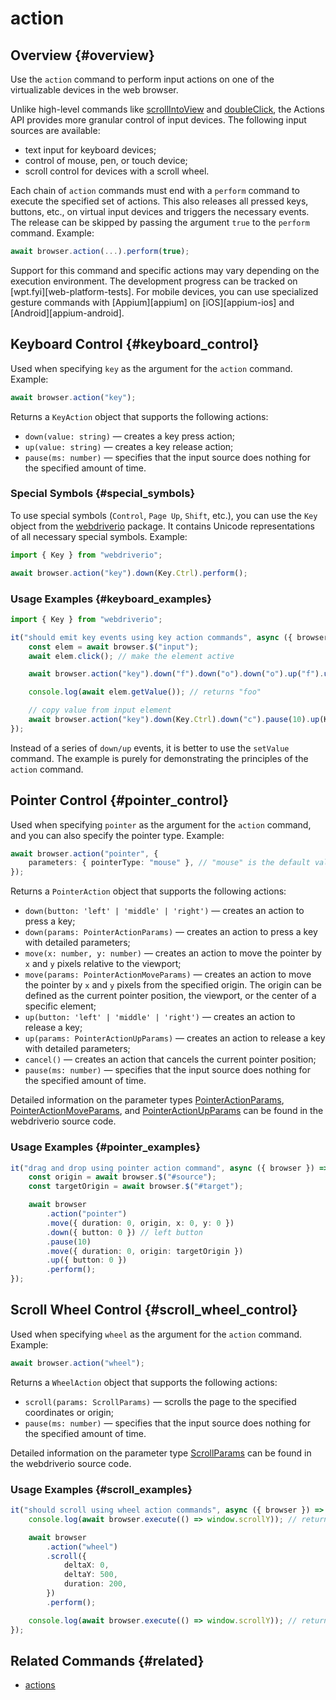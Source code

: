
# action

## Overview {#overview}

Use the `action` command to perform input actions on one of the virtualizable devices in the web browser.

Unlike high-level commands like [scrollIntoView][scrollIntoView] and [doubleClick][doubleClick], the Actions API provides more granular control of input devices. The following input sources are available:

-   text input for keyboard devices;
-   control of mouse, pen, or touch device;
-   scroll control for devices with a scroll wheel.

Each chain of `action` commands must end with a `perform` command to execute the specified set of actions. This also releases all pressed keys, buttons, etc., on virtual input devices and triggers the necessary events. The release can be skipped by passing the argument `true` to the `perform` command. Example:

```typescript
await browser.action(...).perform(true);
```

<Admonition type="info">
    Support for this command and specific actions may vary depending on the execution environment.
    The development progress can be tracked on [wpt.fyi][web-platform-tests]. For mobile devices,
    you can use specialized gesture commands with [Appium][appium] on [iOS][appium-ios] and
    [Android][appium-android].
</Admonition>

## Keyboard Control {#keyboard_control}

Used when specifying `key` as the argument for the `action` command. Example:

```typescript
await browser.action("key");
```

Returns a `KeyAction` object that supports the following actions:

-   `down(value: string)` — creates a key press action;
-   `up(value: string)` — creates a key release action;
-   `pause(ms: number)` — specifies that the input source does nothing for the specified amount of time.

### Special Symbols {#special_symbols}

To use special symbols (`Control`, `Page Up`, `Shift`, etc.), you can use the `Key` object from the [webdriverio][webdriverio-npm] package. It contains Unicode representations of all necessary special symbols. Example:

```typescript
import { Key } from "webdriverio";

await browser.action("key").down(Key.Ctrl).perform();
```

### Usage Examples {#keyboard_examples}

```typescript
import { Key } from "webdriverio";

it("should emit key events using key action commands", async ({ browser }) => {
    const elem = await browser.$("input");
    await elem.click(); // make the element active

    await browser.action("key").down("f").down("o").down("o").up("f").up("o").up("o").perform();

    console.log(await elem.getValue()); // returns "foo"

    // copy value from input element
    await browser.action("key").down(Key.Ctrl).down("c").pause(10).up(Key.Ctrl).up("c").perform();
});
```

Instead of a series of `down/up` events, it is better to use the `setValue` command. The example is purely for demonstrating the principles of the `action` command.

## Pointer Control {#pointer_control}

Used when specifying `pointer` as the argument for the `action` command, and you can also specify the pointer type. Example:

```typescript
await browser.action("pointer", {
    parameters: { pointerType: "mouse" }, // "mouse" is the default value, also available: "pen" or "touch"
});
```

Returns a `PointerAction` object that supports the following actions:

-   `down(button: 'left' | 'middle' | 'right')` — creates an action to press a key;
-   `down(params: PointerActionParams)` — creates an action to press a key with detailed parameters;
-   `move(x: number, y: number)` — creates an action to move the pointer by `x` and `y` pixels relative to the viewport;
-   `move(params: PointerActionMoveParams)` — creates an action to move the pointer by `x` and `y` pixels from the specified origin. The origin can be defined as the current pointer position, the viewport, or the center of a specific element;
-   `up(button: 'left' | 'middle' | 'right')` — creates an action to release a key;
-   `up(params: PointerActionUpParams)` — creates an action to release a key with detailed parameters;
-   `cancel()` — creates an action that cancels the current pointer position;
-   `pause(ms: number)` — specifies that the input source does nothing for the specified amount of time.

Detailed information on the parameter types [PointerActionParams][pointer-action-params], [PointerActionMoveParams][pointer-action-move-params], and [PointerActionUpParams][pointer-action-up-params] can be found in the webdriverio source code.

### Usage Examples {#pointer_examples}

```typescript
it("drag and drop using pointer action command", async ({ browser }) => {
    const origin = await browser.$("#source");
    const targetOrigin = await browser.$("#target");

    await browser
        .action("pointer")
        .move({ duration: 0, origin, x: 0, y: 0 })
        .down({ button: 0 }) // left button
        .pause(10)
        .move({ duration: 0, origin: targetOrigin })
        .up({ button: 0 })
        .perform();
});
```

## Scroll Wheel Control {#scroll_wheel_control}

Used when specifying `wheel` as the argument for the `action` command. Example:

```typescript
await browser.action("wheel");
```

Returns a `WheelAction` object that supports the following actions:

-   `scroll(params: ScrollParams)` — scrolls the page to the specified coordinates or origin;
-   `pause(ms: number)` — specifies that the input source does nothing for the specified amount of time.

Detailed information on the parameter type [ScrollParams][scroll-params] can be found in the webdriverio source code.

### Usage Examples {#scroll_examples}

```typescript
it("should scroll using wheel action commands", async ({ browser }) => {
    console.log(await browser.execute(() => window.scrollY)); // returns 0

    await browser
        .action("wheel")
        .scroll({
            deltaX: 0,
            deltaY: 500,
            duration: 200,
        })
        .perform();

    console.log(await browser.execute(() => window.scrollY)); // returns 500
});
```

## Related Commands {#related}

-   [actions](../actions)

[scrollIntoView]: ../../element/scrollIntoView
[doubleClick]: ../../element/doubleClick
[web-platform-tests]: https://wpt.fyi/results/webdriver/tests/perform_actions?label=experimental&label=master&aligned
[appium]: http://appium.io
[appium-ios]: https://appium.github.io/appium-xcuitest-driver/latest/reference/execute-methods/#mobile-pinch
[appium-android]: https://github.com/appium/appium-uiautomator2-driver#mobile-gesture-commands
[webdriverio-npm]: https://www.npmjs.com/package/webdriverio
[pointer-action-params]: https://github.com/webdriverio/webdriverio/blob/8ca026c75bf7c27ef9d574f0ec48d8bc13658602/packages/webdriverio/src/utils/actions/pointer.ts#L20-L35
[pointer-action-move-params]: https://github.com/webdriverio/webdriverio/blob/8ca026c75bf7c27ef9d574f0ec48d8bc13658602/packages/webdriverio/src/utils/actions/pointer.ts#L20-L42
[pointer-action-up-params]: https://github.com/webdriverio/webdriverio/blob/8ca026c75bf7c27ef9d574f0ec48d8bc13658602/packages/webdriverio/src/utils/actions/pointer.ts#L13-L19
[scroll-params]: https://github.com/webdriverio/webdriverio/blob/8ca026c75bf7c27ef9d574f0ec48d8bc13658602/packages/webdriverio/src/utils/actions/wheel.ts#L4-L29
